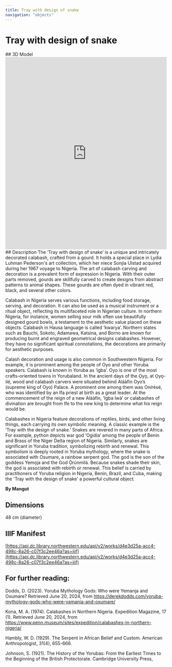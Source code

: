 ```yaml
---
title: Tray with design of snake
navigation: "objects"
---
```

# Tray with design of snake
<Viewer options = "showTitle: false" iiifContent="https://api.dc.library.northwestern.edu/api/v2/works/d4e3d25a-acc4-498c-8a26-c07f3c2ee46a?as=iiif" />
## 3D Model
<iframe title="Tray with design of snake | Pederson [DRAFT]" frameborder="0" allowfullscreen mozallowfullscreen="true" webkitallowfullscreen="true" allow="autoplay; fullscreen; xr-spatial-tracking" xr-spatial-tracking execution-while-out-of-viewport execution-while-not-rendered web-share src="https://sketchfab.com/models/72dd79103b4a4483995ccf46accdaa25/embed" width ="100%" height="600"> </iframe> 
## Description
The ‘Tray with design of snake’ is a unique and intricately decorated calabash, crafted from a gourd. It holds a special place in Lydia Luhman Pederson's art collection, which her niece Sonjia Ulstad acquired during her 1967 voyage to Nigeria. The art of calabash carving and decoration is a prevalent form of expression in Nigeria. With their outer parts removed, gourds are skillfully carved to create designs from abstract patterns to animal shapes. These gourds are often dyed in vibrant red, black, and several other colors. 

Calabash in Nigeria serves various functions, including food storage, serving, and decoration. It can also be used as a musical instrument or a ritual object, reflecting its multifaceted role in Nigerian culture. In northern Nigeria, for instance, women selling sour milk often use beautifully designed gourd bowls, a testament to the aesthetic value placed on these objects. Calabash in Hausa language is called ‘kwarya’. Northern states such as Bauchi, Sokoto, Adamawa, Katsina, and Borno are known for producing burnt and engraved geometrical designs calabashes. However, they have no significant spiritual connotations, the decorations are primarily for aesthetic purposes. 

Calash decoration and usage is also common in Southwestern Nigeria. For example, it is prominent among the people of Oyo and other Yoruba speakers. Calabash is known in Yoruba as ‘igba’. Oyo is one of the most crafts-oriented towns in Yorubaland. In the ancient days of the O̩yo̩, at O̩yo̩-ilé, wood and calabash carvers were situated behind Aláàfin Oyo’s (supreme king of Oyo) Palace. A prominent one among them was Onírèsé, who was identified by an Ifa priest at birth as a great leader. At the commencement of the reign of a new Aláàfin, ‘Igba Iwà’ or calabashes of divination are brought from Ife to the new king to determine what his reign would be. 

Calabashes in Nigeria feature decorations of reptiles, birds, and other living things, each carrying its own symbolic meaning. A classic example is the ‘Tray with the design of snake.’ Snakes are revered in many parts of Africa. For example, python depicts war god ‘Ogidia’ among the people of Benin and Brass of the Niger Delta region of Nigeria. Similarly, snakes are significant in Yoruba tradition, symbolizing rebirth and renewal. This symbolism is deeply rooted in Yoruba mythology, where the snake is associated with Osumare, a rainbow serpent god. The god is the son of the goddess Yemọja and the God Ọ̀rúnmìlà. Because snakes shade their skin, the god is associated with rebirth or renewal. This belief is carried by practitioners of Yoruba religion in Nigeria, Benin, Brazil, and Cuba, making the 'Tray with the design of snake' a powerful cultural object.

<strong>By Mangut</strong>
## Dimensions
48 cm (diameter)
## IIIF Manifest
[https://api.dc.library.northwestern.edu/api/v2/works/d4e3d25a-acc4-498c-8a26-c07f3c2ee46a?as=iiif](https://api.dc.library.northwestern.edu/api/v2/works/d4e3d25a-acc4-498c-8a26-c07f3c2ee46a?as=iiif)
## For further reading:
Dodds, D. (2023). Yoruba Mythology Gods: Who were Yemanja and Oxumare? Retrieved June 20, 2024, from https://derekdodds.com/yoruba-mythology-gods-who-were-yamanja-and-oxumare/

Kona, M. A. (1974). Calabashes in Northern Nigeria. Expedition Magazine, 17 (1). Retrieved June 20, 2024, from https://www.penn.museum/sites/expedition/calabashes-in-northern-nigeria/

Hambly, W. D. (1929). The Serpent in African Belief and Custom. American Anthropologist, 31(4), 655-666.

Johnson, S. (1921). The History of the Yorubas: From the Earliest Times to the Beginning of the British Protectorate. Cambridge University Press, 
